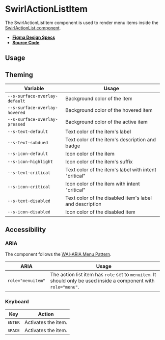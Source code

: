 
<Meta title="Components/SwirlActionListItem" />

# SwirlActionListItem

The SwirlActionListItem component is used to render menu items inside the
[SwirlActionList component](?path=/docs/components-swirlactionlist--docs).

- **[Figma Design Specs](https://www.figma.com/file/iRHiAFsHxnzux8gQ9EjlZe/Flip-Components?node-id=2%3A10)**
- **[Source Code](https://github.com/flip-corp/swirl/tree/main/packages/swirl-components/src/components/swirl-action-list-item)**

## Usage

<Canvas of={Stories.SwirlActionListItem} sourceState="shown"></Canvas>

<Controls of={Stories.SwirlActionListItem} />

## Theming

| Variable                      | Usage                                                   |
| ----------------------------- | ------------------------------------------------------- |
| `--s-surface-overlay-default` | Background color of the item                            |
| `--s-surface-overlay-hovered` | Background color of the hovered item                    |
| `--s-surface-overlay-pressed` | Background color of the active item                     |
| `--s-text-default`            | Text color of the item's label                          |
| `--s-text-subdued`            | Text color of the item's description and badge          |
| `--s-icon-default`            | Icon color of the item                                  |
| `--s-icon-highlight`          | Icon color of the item's suffix                         |
| `--s-text-critical`           | Text color of the item's label with intent "critical"   |
| `--s-icon-critical`           | Icon color of the item with intent "critical"           |
| `--s-text-disabled`           | Text color of the disabled item's label and description |
| `--s-icon-disabled`           | Icon color of the disabled item                         |

## Accessibility

### ARIA

The component follows the
[WAI-ARIA Menu Pattern](https://www.w3.org/WAI/ARIA/apg/patterns/menu/).

| ARIA              | Usage                                                                                                            |
| ----------------- | ---------------------------------------------------------------------------------------------------------------- |
| `role="menuitem"` | The action list item has `role` set to `menuitem`. It should only be used inside a component with `role="menu"`. |

### Keyboard

| Key              | Action              |
| ---------------- | ------------------- |
| <kbd>ENTER</kbd> | Activates the item. |
| <kbd>SPACE</kbd> | Activates the item. |
